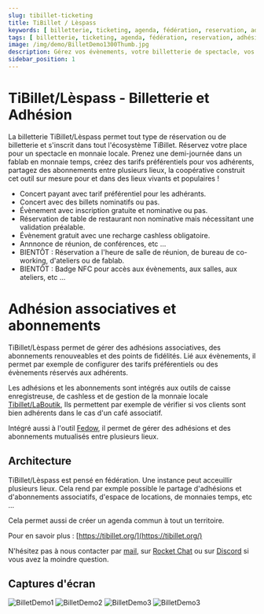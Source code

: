 ```yaml
---
slug: tibillet-ticketing
title: TiBillet / Lèspass
keywords: [ billetterie, ticketing, agenda, fédération, reservation, adhésions, abonnement, spectacle, concert, theatre, conference, café associatif,restaurant, django]
tags: [ billetterie, ticketing, agenda, fédération, reservation, adhésions, abonnement,  spectacle, concert, theatre, café associatif, conference, restaurant, django]
image: /img/demo/BilletDemo1300Thumb.jpg
description: Gérez vos évènements, votre billetterie de spectacle, vos adhésions associatives, ou simplement vos reservations pour votre restaurant ou vos conférences. TiBillet/Lèspass  ; La solution libre et open source.
sidebar_position: 1
---
```


# TiBillet/Lèspass  - Billetterie  et Adhésion

La billetterie TiBillet/Lèspass  permet tout type de réservation ou de billetterie et s'inscrit dans tout l'écosystème TiBillet.
Réservez votre place pour un spectacle en monnaie locale. Prenez une demi-journée dans un fablab en monnaie temps,
créez des tarifs préférentiels pour vos adhérents, partagez des abonnements entre plusieurs lieux,
la coopérative construit cet outil sur mesure pour et dans des lieux vivants et populaires !

- Concert payant avec tarif préférentiel pour les adhérants.
- Concert avec des billets nominatifs ou pas.
- Évènement avec inscription gratuite et nominative ou pas.
- Réservation de table de restaurant non nominative mais nécessitant une validation préalable.
- Évènement gratuit avec une recharge cashless obligatoire.
- Annnonce de réunion, de conférences, etc ...
- BIENTÔT : Réservation a l'heure de salle de réunion, de bureau de co-working, d'ateliers ou de fablab.
- BIENTÔT : Badge NFC pour accès aux évènements, aux salles, aux ateliers, etc ...


# Adhésion associatives et abonnements

TiBillet/Lèspass  permet de gérer des adhésions associatives, des abonnements renouveables et des points de fidélités.
Lié aux évènements, il permet par exemple de configurer des tarifs préférentiels ou des évènements réservés aux adhérents.

Les adhésions et les abonnements sont intégrés aux outils de caisse enregistreuse, de cashless et de gestion de la monnaie locale [Tibillet/LaBoutik](https://codecommun.coop/docs/Creations/tibillet-laboutik),
Ils permettent par exemple de vérifier si vos clients sont bien adhérents dans le cas d'un café associatif.

Intégré aussi à l'outil [Fedow](https://codecommun.coop/docs/Creations/tibillet-fedow), il permet de gérer des adhésions et des abonnements mutualisés entre plusieurs lieux.

## Architecture

TiBillet/Lèspass  est pensé en fédération. Une instance peut acceuillir plusieurs lieux.
Cela rend par exmple possible le partage d'adhésions et d'abonnements associatifs, d'espace de locations, de monnaies temps, etc ...

Cela permet aussi de créer un agenda commun à tout un territoire.

Pour en savoir plus : [https://tibillet.org/](https://tibillet.org/)

N'hésitez pas à nous contacter par [mail](mailto:contact@tibillet.re), sur [Rocket Chat](https://chat.communecter.org/channel/Tibillet/) ou sur [Discord](https://discord.gg/ecb5jtP7vY) si vous avez la moindre question.


## Captures d'écran

![BilletDemo1](/img/demo/BilletDemo1.jpg)
![BilletDemo2](/img/demo/BilletDemo2.jpg)
![BilletDemo3](/img/demo/BilletDemo3.jpg)
![BilletDemo3](/img/demo/BilletDemo4.jpg)
